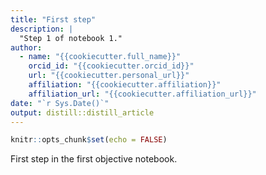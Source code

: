 ```yaml
---
title: "First step"
description: |
  "Step 1 of notebook 1."
author:
  - name: "{{cookiecutter.full_name}}"
    orcid_id: "{{cookiecutter.orcid_id}}"
    url: "{{cookiecutter.personal_url}}"
    affiliation: "{{cookiecutter.affiliation}}"
    affiliation_url: "{{cookiecutter.affiliation_url}}"
date: "`r Sys.Date()`"
output: distill::distill_article
---
```


```r
knitr::opts_chunk$set(echo = FALSE)
```

First step in the first objective notebook.
